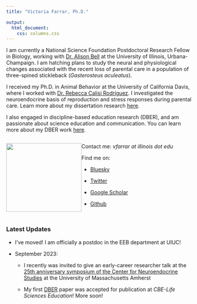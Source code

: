 ```yaml
---
title: "Victoria Farrar, Ph.D."

output:
  html_document: 
    css: columns.css
---
```


I am currently a National Science Foundation Postdoctoral Research Fellow in Biology, working with [Dr. Alison Bell](https://alisonbelllab.web.illinois.edu/) at the University of Illinois, Urbana-Champaign. I am hatching plans to study the neural and physiological changes associated with the recent loss of parental care in a population of three-spined stickleback (*Gasterosteus aculeatus*). 

I received my Ph.D. in Animal Behavior at the University of California Davis, where I worked with [Dr. Rebecca Calisi Rodríguez](http://calisilab.ucdavis.edu/). I investigated the neuroendocrine basis of reproduction and stress responses during parental care. Learn more about my dissertation research [here](https://vsfarrar.github.io/dissertation-research.html).

I also engaged in discipline-based education research (DBER), and am passionate about science education and communication. You can learn more about my DBER work [here](https://vsfarrar.github.io/ber.html).

:::: {style="display: flex;"}

::: {}
![](data/pigeon_profile_pic.png){width=203px height=185px}
:::

::: {}

Contact me: *vfarrar at illinois dot edu*

Find me on: 

* [Bluesky](https://bsky.app/profile/vsfarrar.bsky.social)

* [Twitter](https://twitter.com/vs_farrar)

* [Google Scholar](https://scholar.google.com/citations?user=8UN0LJ8AAAAJ&hl=en&oi=ao)

* [Github](https://github.com/vsfarrar)
:::

::::

### Latest Updates

* I've moved! I am officially a postdoc in the EEB department at UIUC! 

* September 2023: 
  
  * I recently was invited to give an early-career researcher talk at the [25th anniversary symposium of the Center for Neuroendocrine Studies](https://www.umass.edu/cns/25th-anniversary-symposium-center-neuroendocrine-studies) at the University of Massachusetts Amherst
  
  * My first [DBER](https://vsfarrar.github.io/ber.html) paper was accepted for publication at *CBE-Life Sciences Education*! More soon! 






